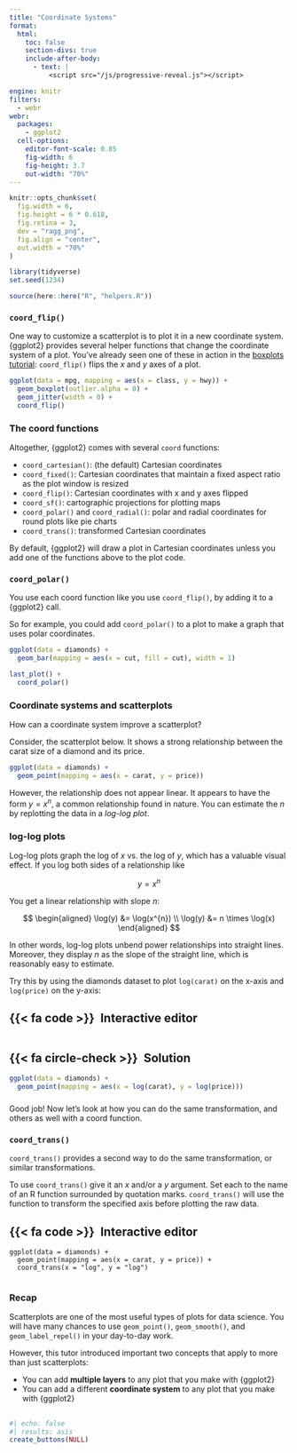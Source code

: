 ```yaml
---
title: "Coordinate Systems"
format:
  html: 
    toc: false
    section-divs: true
    include-after-body: 
      - text: |
          <script src="/js/progressive-reveal.js"></script>

engine: knitr
filters:
  - webr
webr:
  packages:
    - ggplot2
  cell-options:
    editor-font-scale: 0.85
    fig-width: 6
    fig-height: 3.7
    out-width: "70%"
---
```


```r
knitr::opts_chunk$set(
  fig.width = 6,
  fig.height = 6 * 0.618,
  fig.retina = 3,
  dev = "ragg_png",
  fig.align = "center",
  out.width = "70%"
)

library(tidyverse)
set.seed(1234)

source(here::here("R", "helpers.R"))
```

### `coord_flip()` {.no-hide}

One way to customize a scatterplot is to plot it in a new coordinate system. {ggplot2} provides several helper functions that change the coordinate system of a plot. You've already seen one of these in action in the [boxplots tutorial](/visualize-data/04-boxplots/): `coord_flip()` flips the $x$ and $y$ axes of a plot.

```r
ggplot(data = mpg, mapping = aes(x = class, y = hwy)) +
  geom_boxplot(outlier.alpha = 0) +
  geom_jitter(width = 0) +
  coord_flip()
```

### The coord functions

Altogether, {ggplot2} comes with several `coord` functions:

* `coord_cartesian()`: (the default) Cartesian coordinates
* `coord_fixed()`: Cartesian coordinates that maintain a fixed aspect ratio as the plot window is resized
* `coord_flip()`: Cartesian coordinates with x and y axes flipped
* `coord_sf()`: cartographic projections for plotting maps
* `coord_polar()` and `coord_radial()`: polar and radial coordinates for round plots like pie charts
* `coord_trans()`: transformed Cartesian coordinates

By default, {ggplot2} will draw a plot in Cartesian coordinates unless you add one of the functions above to the plot code.

### `coord_polar()`

You use each coord function like you use `coord_flip()`, by adding it to a {ggplot2} call.

So for example, you could add `coord_polar()` to a plot to make a graph that uses polar coordinates.

```r
ggplot(data = diamonds) +
  geom_bar(mapping = aes(x = cut, fill = cut), width = 1) 

last_plot() +
  coord_polar()
```

### Coordinate systems and scatterplots

How can a coordinate system improve a scatterplot? 

Consider, the scatterplot below. It shows a strong relationship between the carat size of a diamond and its price. 

```r
ggplot(data = diamonds) +
  geom_point(mapping = aes(x = carat, y = price)) 
```

However, the relationship does not appear linear. It appears to have the form $y = x^{n}$, a common relationship found in nature. You can estimate the $n$ by replotting the data in a _log-log plot_.

### log-log plots

Log-log plots graph the log of $x$ vs. the log of $y$, which has a valuable visual effect. If you log both sides of a relationship like

$$
y = x^{n}
$$

You get a linear relationship with slope $n$:

$$
\begin{aligned}
\log(y) &= \log(x^{n}) \\
\log(y) &= n \times \log(x)
\end{aligned}
$$

In other words, log-log plots unbend power relationships into straight lines. Moreover, they display $n$ as the slope of the straight line, which is reasonably easy to estimate.

Try this by using the diamonds dataset to plot `log(carat)` on the x-axis and `log(price)` on the y-axis:

::: {.panel-tabset}
## {{< fa code >}}&ensp;Interactive editor

```webr-r



```

## {{< fa circle-check >}}&ensp;Solution

```r
ggplot(data = diamonds) +
  geom_point(mapping = aes(x = log(carat), y = log(price))) 
```

:::

###

Good job! Now let's look at how you can do the same transformation, and others as well with a coord function.

### `coord_trans()`

`coord_trans()` provides a second way to do the same transformation, or similar transformations.

To use `coord_trans()` give it an $x$ and/or a $y$ argument. Set each to the name of an R function surrounded by quotation marks. `coord_trans()` will use the function to transform the specified axis before plotting the raw data. 

::: {.panel-tabset}
## {{< fa code >}}&ensp;Interactive editor

```webr-r
ggplot(data = diamonds) +
  geom_point(mapping = aes(x = carat, y = price)) +
  coord_trans(x = "log", y = "log")


```

:::


### Recap

Scatterplots are one of the most useful types of plots for data science. You will have many chances to use `geom_point()`, `geom_smooth()`, and `geom_label_repel()` in your day-to-day work.

However, this tutor introduced important two concepts that apply to more than just scatterplots:

* You can add **multiple layers** to any plot that you make with {ggplot2}
* You can add a different **coordinate system** to any plot that you make with {ggplot2}


##

```r
#| echo: false
#| results: asis
create_buttons(NULL)
```
